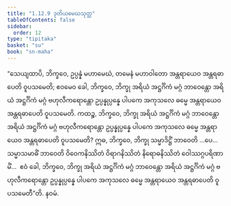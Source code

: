 ```yaml
---
title: "1.12.9 ဒုတိယမေဃသုတ္တ"
tableOfContents: false
sidebar:
  order: 12
type: "tipitaka"
basket: "su"
book: "sn-maha"
---
```



<DynamicBreadcrumb />

<Division number="157" book="sn-maha">

<Paragraph number="292" book="sn-maha">
“သေယျထာပိ, ဘိက္ခဝေ, ဥပ္ပန္နံ မဟာမေဃံ, တမေနံ မဟာဝါတော အန္တရာယေဝ အန္တရဓာပေတိ ဝူပသမေတိ; ဧဝမေဝ ခေါ, ဘိက္ခဝေ, ဘိက္ခု အရိယံ အဋ္ဌင်္ဂိကံ မဂ္ဂံ ဘာဝေန္တော အရိယံ အဋ္ဌင်္ဂိကံ မဂ္ဂံ ဗဟုလီကရောန္တော ဥပ္ပန္နုပ္ပန္နေ ပါပကေ အကုသလေ ဓမ္မေ အန္တရာယေဝ အန္တရဓာပေတိ ဝူပသမေတိ. ကထဉ္စ, ဘိက္ခဝေ, ဘိက္ခု အရိယံ အဋ္ဌင်္ဂိကံ မဂ္ဂံ ဘာဝေန္တော အရိယံ အဋ္ဌင်္ဂိကံ မဂ္ဂံ ဗဟုလီကရောန္တော ဥပ္ပန္နုပ္ပန္နေ ပါပကေ အကုသလေ ဓမ္မေ အန္တရာယေဝ အန္တရဓာပေတိ ဝူပသမေတိ? ဣဓ, ဘိက္ခဝေ, ဘိက္ခု သမ္မာဒိဋ္ဌိံ ဘာဝေတိ …ပေ…  သမ္မာသမာဓိံ ဘာဝေတိ ဝိဝေကနိဿိတံ ဝိရာဂနိဿိတံ နိရောဓနိဿိတံ ဝေါဿဂ္ဂပရိဏာမိံ…  ဧဝံ ခေါ, ဘိက္ခဝေ, ဘိက္ခု အရိယံ အဋ္ဌင်္ဂိကံ မဂ္ဂံ ဘာဝေန္တော အရိယံ အဋ္ဌင်္ဂိကံ မဂ္ဂံ ဗဟုလီကရောန္တော ဥပ္ပန္နုပ္ပန္နေ ပါပကေ အကုသလေ ဓမ္မေ အန္တရာယေဝ အန္တရဓာပေတိ ဝူပသမေတီ”တိ.

</Paragraph>
</Division>

<Paragraph number="293" type="center" book="sn-maha">
နဝမံ.
</Paragraph>